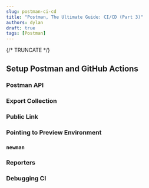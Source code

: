 ```yaml
---
slug: postman-ci-cd
title: "Postman, The Ultimate Guide: CI/CD (Part 3)"
authors: dylan
draft: true
tags: [Postman]
---
```


{/* TRUNCATE */}


## Setup Postman and GitHub Actions

### Postman API

### Export Collection

### Public Link

### Pointing to Preview Environment

### `newman`

### Reporters

### Debugging CI
